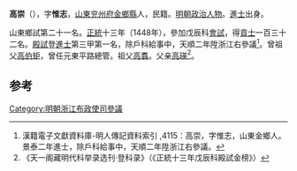 {{for|北魏官员|高崇 (北魏)}}
'''高崇'''（{{bd|1421年||？}}），字'''惟志'''，[[山東|山東]][[兖州府|兖州府]][[金鄉縣|金鄉縣]]人，民籍。[[明朝|明朝]][[政治人物|政治人物]]。[[進士|進士]]出身。

山東鄉試第二十一名。[[正统_(年号)|正統]]十三年（1448年），參加戊辰科[[會試|會試]]，得[[貢士|貢士]]一百三十二名。[[殿試|殿試]]登[[進士|進士]]第三甲第一名，除戶科給事中，天順二年陞浙江右參議<ref>漢籍電子文獻資料庫-明人傳記資料索引 ,4115：高崇，字惟志，山東金鄉人。景泰二年進士，除戶科給事中，天順二年陞浙江右參議。</ref>。曾祖父[[高伯矩|高伯矩]]，曾任元東平路總管。祖父[[高翥|高翥]]。父亲[[高瑛|高瑛]]<ref>《天一阁藏明代科举录选刊·登科录》（《正統十三年戊辰科殿試金榜》）</ref>。

==参考==
{{reflist}}
{{明朝人物小作品}}
{{正統十三年戊辰科殿試金榜}}

[[Category:明朝浙江布政使司參議|Category:明朝浙江布政使司參議]]